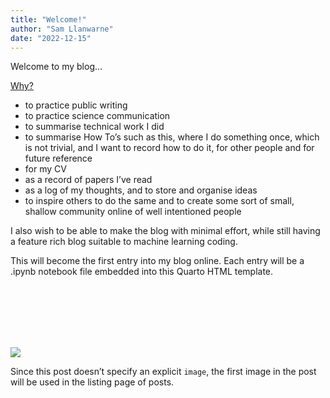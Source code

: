 ```yaml
---
title: "Welcome!"
author: "Sam Llanwarne"
date: "2022-12-15"
---
```


Welcome to my blog...

<ins>Why?</ins>

* to practice public writing
* to practice science communication
* to summarise technical work I did
* to summarise How To's such as this, where I do something once, which is not trivial, and I want to record how to do it, for other people and for future reference
* for my CV
* as a record of papers I've read
* as a log of my thoughts, and to store and organise ideas
* to inspire others to do the same and to create some sort of small, shallow community online of well intentioned people

I also wish to be able to make the blog with minimal effort, while still having a feature rich blog suitable to machine learning coding.

This will become the first entry into my blog online. Each entry will be a .ipynb notebook file embedded into this Quarto HTML template.

<br>
<br>
<br>
<br>
<br>

![](thumbnail.jpg)

Since this post doesn't specify an explicit `image`, the first image in the post will be used in the listing page of posts.
